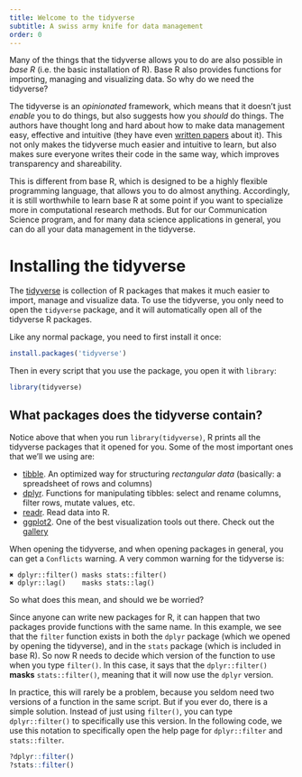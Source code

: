 ```yaml
---
title: Welcome to the tidyverse
subtitle: A swiss army knife for data management
order: 0
---
```

::: {.callout-note title="The tidyverse versus base R" collapse="true"}
Many of the things that the tidyverse allows you to do are also possible in *base R* (i.e. the basic installation of R).
Base R also provides functions for importing, managing and visualizing data.
So why do we need the tidyverse?

The tidyverse is an *opinionated* framework, which means that it doesn't just *enable* you to do things, but also suggests how you *should* do things.
The authors have thought long and hard about how to make data management easy, effective and intuitive (they have even [written papers](https://www.jstatsoft.org/article/view/v059i10) about it).
This not only makes the tidyverse much easier and intuitive to learn, but also makes sure everyone writes their code in the same way, which improves transparency and shareability.

This is different from base R, which is designed to be a highly flexible programming language, that allows you to do almost anything.
Accordingly, it is still worthwhile to learn base R at some point if you want to specialize more in computational research methods.
But for our Communication Science program, and for many data science applications in general, you can do all your data management in the tidyverse.
:::

# Installing the tidyverse {#installing-the-tidyverse}

The [tidyverse](https://www.tidyverse.org) is collection of R packages that makes it much easier to import, manage and visualize data.
To use the tidyverse, you only need to open the `tidyverse` package, and it will automatically open all of the tidyverse R packages.

Like any normal package, you need to first install it once:

```r
install.packages('tidyverse')
```

Then in every script that you use the package, you open it with `library`:

```r
library(tidyverse)
```

## What packages does the tidyverse contain?

Notice above that when you run `library(tidyverse)`, R prints all the tidyverse packages that it opened for you. Some of the most important ones that we'll we using are:

* [tibble](https://tibble.tidyverse.org/). An optimized way for structuring *rectangular data* (basically: a spreadsheet of rows and columns)
* [dplyr](https://dplyr.tidyverse.org/). Functions for manipulating tibbles: select and rename columns, filter rows, mutate values, etc.
* [readr](https://readr.tidyverse.org/). Read data into R. 
* [ggplot2](https://ggplot2.tidyverse.org/). One of the best visualization tools out there. Check out the [gallery](https://r-graph-gallery.com/)

::: {.callout-warning title="What about the 'Conflicts'?" collapse="true"}
When opening the tidyverse, and when opening packages in general, you can get a `Conflicts` warning. 
A very common warning for the tidyverse is:

```
✖ dplyr::filter() masks stats::filter()
✖ dplyr::lag()    masks stats::lag()
```

So what does this mean, and should we be worried?

Since anyone can write new packages for R, it can happen that two packages provide functions with the same name.
In this example, we see that the `filter` function exists in both the `dplyr` package (which we opened by opening the tidyverse), and in the `stats` package (which is included in base R).
So now R needs to decide which version of the function to use when you type `filter()`.
In this case, it says that the `dplyr::filter()` **masks** `stats::filter()`, meaning that it will now use the `dplyr` version.

In practice, this will rarely be a problem, because you seldom need two versions of a function in the same script.
But if you ever do, there is a simple solution. Instead of just using `filter()`, you can type `dplyr::filter()` to specifically use this version.
In the following code, we use this notation to specifically open the help page for `dplyr::filter` and `stats::filter`.

```r
?dplyr::filter()
?stats::filter()
```

:::